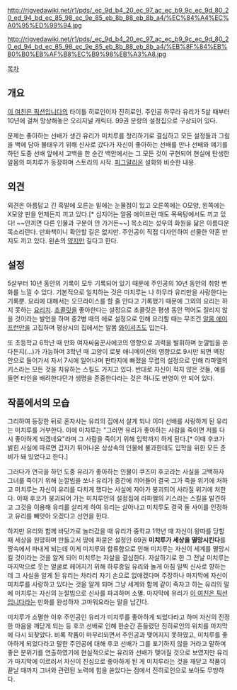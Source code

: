 http://rigvedawiki.net/r1/pds/_ec_9d_b4_20_ec_97_ac_ec_b9_9c_ec_9d_80_20_ed_94_bd_ec_85_98_ec_9e_85_eb_8b_88_eb_8b_a4/%EC%84%A4%EC%A0%95%ED%99%94.jpg

http://rigvedawiki.net/r1/pds/_ec_9d_b4_20_ec_97_ac_ec_b9_9c_ec_9d_80_20_ed_94_bd_ec_85_98_ec_9e_85_eb_8b_88_eb_8b_a4/%EB%8F%84%EB%B0%B0%EB%AF%B8%EC%B9%98%EB%A3%A8.jpg

[[목차]]
== 개요 ==
[[이 여친은 픽션입니다]]의 타이틀 히로인이자 진히로인. 주인공 하무라 유리가 5살 때부터 10년에 걸쳐 망상해놓은 오리지널 캐릭터. 99권 분량의 설정집으로 구상되어 있다.

문제는 좋아하는 선배가 생긴 유리가 미치루를 정리하기로 결심하고 모든 설정들과 그림을 백에 담아 불태우기 위해 신사로 갔다가 자신이 좋아하는 선배를 만나 선배와 얘기를 하던 도중 선배 앞에서 고백을 한 순간 백안에서는 그 모든 것이 구현되어 현실에 탄생한 알몸의 미치루가 등장하며 스토리의 시작. [[피그말리온]] 설화와 비슷한 내용. 

== 외견 ==
외견은 아름답고 긴 흑발에 오른눈 밑에는 눈물점이 있고 오른쪽에는 O모양, 왼쪽에는 X모양 핀을 언제든지 끼고 있다.[* 심지어는 알몸 에이프런 때도 목욕탕에서도 끼고 있다! ~~안끼면 다른 인물과 구분이 안 가거든~~] 목소리는 성우의 화원을 닮은 아름다운 목소리란다. 만화책이니 확인할 길은 없지만. 주인공이 직접 디자인하여 선물한 약혼 반지도 끼고 있다. 왼손의 [[약지]]만 길다고 한다.

== 설정 ==
5살부터 10년 동안의 기록이 모두 기록되어 있기 때문에 주인공의 10년 동안의 취향 변화를 느낄 수 있다. 기본적으로 일치하는 것은 미치루는 나 하무라 유리만을 사랑한다는 기록뿐. 요리에 대해서는 오므라이스를 할 줄 안다고 기록했기 때문에 그외의 요리는 하지 못하는 [[요리치]]. [[초콜릿]]을 좋아한다는 설정으로 초콜릿은 평생 동안 먹어도 질리지 않을 것이라는 발언을 하며 중2병 때의 에로 설정으로 인해 요리할 때는 무조건 [[알몸 에이프런]]만을 고집하며 평상시의 집에서는 알몸 [[와이셔츠]]도 입는다.

또 초등학교 6학년 때 만화 여자싸움꾼사에코의 영향으로 괴력을 발휘하며 눈깔빔을 쏜다든지(…)가 가능하며 3학년 때 고양이 로봇 애니메이션의 영향으로 9시만 되면 벽장안으로 들어가서 자서 7시에 일어나며 판타지에 빠졌을 무렵의 설정으로 인해 라파엘의 키스라는 모든 것을 치유하는 스킬도 가지고 있다. 반대로 자신이 적지 않은 것들, 예를 들면 타인을 배려한다던가 생명을 존중한다라는 것은 하나도 반영이 안 되어 있다.
 
== 작품에서의 모습 ==
그리하여 등장한 뒤로 혼자사는 유리의 집에서 살게 되나 이미 선배를 사랑하게 된 유리는 미치루를 거부한다. 이에 미치루는 "그러면 유리가 좋아하는 사람을 죽이면 저를 다시 좋아하게 되겠네요"라며 그 사람을 죽이기 위해 입학까지 하게 된다.[* 이때 후코가 밝힌 사실에 따르면 갑자기 튀어나온 상상속의 인물에 불과한데도 입학을 위한 모든 준비가 돼 있었다고 한다.] 

그러다가 연극을 하던 도중 유리가 좋아하는 인물이 쿠즈미 후코라는 사실을 고백하자 그녀를 죽이기 위해 눈깔빔을 쏘나 유리가 중간에 끼어들어 결국 그가 죽을 위기에 처하고 미치루는 자신이 유리를 다치게 했다는 사실에 자아가 붕괴되어 사라질 위기에 처한다. 이때 후코가 붕괴되어 가는 미치루안의 설정집에 라파엘의 키스라는 스킬을 발견하고 그것을 이용해 유리를 살리게 하여 유리는 살아나고 미치루도 결국 둘 사이를 인정하고 유리를 빼앗아 오겠다고 선언을 한다.

하지만 유리와 함께 바닷가로 놀러갔을 때 유리가 중학교 1학년 때 자신이 왕따를 당할 때 세상을 원망하며 만들고서 땅에 파묻은 설정인 69권 '''미치루가 세상을 멸망시킨다'''를 땅속에서 파내게 되는데 이게 미치루와 합류함으로 인해 미치루는 자신이 세계를 멸망시킬 것이라는 것을 알게 되어 미치루는 자살을 결심한다. 자살하기로 한 그 전날 미치루는 마지막으로 웃는 얼굴로 헤어지기 위해 하루종일 유리와 놀게 아침 일찍 신사로 향하는데 그 사실을 알게 된 유리는 차라리 자기 손으로 없애겠다며 주장하나 마지막에 자신이 미치루를 사랑하고 있다는 것을 알게 되며 그냥 세계와 함께 같이 죽자고 하는 유리의 말에 미치루는 자신의 눈깔빔으로 신사를 파괴하며 소멸. 마지막에 유리가 [[이 여친은 픽션입니다]]라는 만화를 완성하자 고마워요라는 말을 남긴다.

미치루가 소멸한 이후 주인공인 유리가 미치루를 좋아하게 되었다라고 하며 자신의 진정한 마음을 깨닫게 되는 등 후코 선배로 인해 한순간 흔들렸던 진히로인의 위치를 마지막에 다시 되찾았다. 비록 작품이 마무리되면서 주인공과 맺어지지 못하였고, 미치루를 좋아하게 되었다라고 말한 주인공에 대해 후코 선배가 그를 포기하지 않을 거라고 말하며 좋은 분위기를 연출하였기에 현실적으로는 유리와 선배가 맺어질 것으로 보였지만 유리가 마지막에 이르러서 자신이 진심으로 좋아하게 된 게 미치루라는 것을 깨닫고 작품이 끝날 때까지 그녀와 관련된 노력에 힘을 쏟았다는 점에서 진히로인으로 보아도 무방하다.
